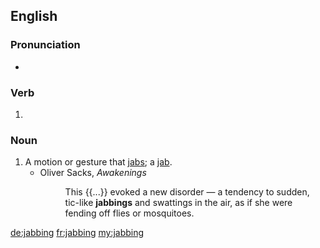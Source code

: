 ==English==

===Pronunciation===
* {{IPA|/ˈdʒæbɪŋ/|lang=en}}

===Verb===
{{head|en|present participle}}

# {{present participle of|jab|lang=en|nocat=1}}

===Noun===
{{en-noun}}

# A motion or gesture that [[jab]]s; a [[jab]].
#* Oliver Sacks, ''Awakenings''
#*: This {{...}} evoked a new disorder &mdash; a tendency to sudden, tic-like '''jabbings''' and swattings in the air, as if she were fending off flies or mosquitoes.

[[de:jabbing]]
[[fr:jabbing]]
[[my:jabbing]]